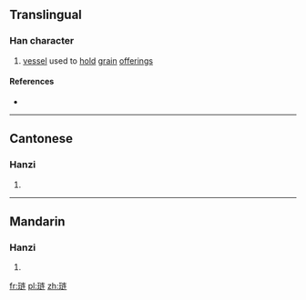 {{also|璉}}
==Translingual==

===Han character===
{{Han char|rn=96|rad=玉|as=07|sn=11|four=|canj=一土卜大手 (MGYKQ)}}

# [[vessel]] used to [[hold]] [[grain]] [[offering]]s

====References====
* {{Han ref|kx=0736.081|hdz=21115.070|uh=740F|ud=29711}}

----

==Cantonese==

===Hanzi===
{{yue-hanzi|jyut=|y=lin5|tra=璉}}

# {{defn|lang=yue|sort=玉07}}

----

==Mandarin==

===Hanzi===
{{cmn-hanzi|tra=璉|pin=[[lián]] ([[lian2]]), [[liǎn]] ([[lian3]])|wg=lien<sup>2</sup>, lien<sup>3</sup>}}

# {{defn|lang=cmn|sort=玉07}}

[[fr:琏]]
[[pl:琏]]
[[zh:琏]]